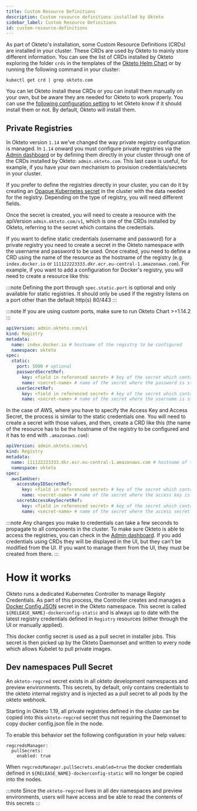 ```yaml
---
title: Custom Resource Definitions
description: Custom resource definitions installed by Okteto
sidebar_label: Custom Resource Definitions
id: custom-resource-definitions
---
```



As part of Okteto's installation, some Custom Resource Definitions (CRDs) are installed in your cluster. These CRDs are used by Okteto to mainly store different information. You can see the list of CRDs installed by Okteto exploring the folder `crds` in the templates of the [Okteto Helm Chart](https://artifacthub.io/packages/helm/okteto/okteto) or by running the following command in your cluster:

```console
kubectl get crd | grep okteto.com
```

You can let Okteto install these CRDs or you can install them manually on your own, but be aware they are needed for Okteto to work properly. You can use the [following configuration setting](self-hosted/helm-configuration.mdx#crds) to let Okteto know if it should install them or not. By default, Okteto will install them.

## Private Registries

In Okteto version `1.14` we've changed the way private registry configuration is managed. In `1.14` onward you must configure private registries via the [Admin dashboard](admin/dashboard.mdx#registry-credentials) or by defining them directly in your cluster through one of the CRDs installed by Okteto: `admin.okteto.com`. This last case is useful, for example, if you have your own mechanism to provision credentials/secrets in your cluster.

If you prefer to define the registries directly in your cluster, you can do it by creating an [Opaque Kubernetes secret](https://kubernetes.io/docs/concepts/configuration/secret/#creating-a-secret) in the cluster with the data needed for the registry. Depending on the type of registry, you will need different fields.

Once the secret is created, you will need to create a resource with the apiVersion `admin.okteto.com/v1`, which is one of the CRDs installed by Okteto, referring to the secret which contains the credentials.

If you want to define static credentials (username and password) for a private registry you need to create a secret in the Okteto namespace with the username and password to be used. Once created, you need to define a CRD using the name of the resource as the hostname of the registry (e.g. `index.docker.io` or `111122223333.dkr.ecr.eu-central-1.amazonaws.com`). For example, if you want to add a configuration for Docker's registry, you will need to create a resource like this:

:::note
Defining the port through `spec.static.port` is optional and only available for static registries. It should only be used if the registry listens on a port other than the default http(s) 80/443
:::

:::note
If you are using custom ports, make sure to run Okteto Chart >=1.14.2
:::

```yaml
apiVersion: admin.okteto.com/v1
kind: Registry
metadata:
  name: index.docker.io # hostname of the registry to be configured
  namespace: okteto
spec:
  static:
    port: 5000 # optional
    passwordSecretRef:
      key: <field in referenced secret> # key of the secret which contains the password
      name: <secret-name> # name of the secret where the password is stored
    userSecretRef:
      key: <field in referenced secret> # key of the secret which contains the username
      name: <secret-name> # name of the secret where the username is stored
```

In the case of AWS, where you have to specify the Access Key and Access Secret, the process is similar to the static credentials one. You will need to create a secret with those values, and then, create a CRD like this (the name of the resource has to be the hostname of the registry to be configured and it has to end with `.amazonaws.com`):

```yaml
apiVersion: admin.okteto.com/v1
kind: Registry
metadata:
  name: 111122223333.dkr.ecr.eu-central-1.amazonaws.com # hostname of the registry to be configured
  namespace: okteto
spec:
  awsIamUser:
    accessKeyIDSecretRef:
      key: <field in referenced secret> # key of the secret which contains the access key
      name: <secret-name> # name of the secret where the access key is stored
    secretAccessKeySecretRef:
      key: <field in referenced secret> # key of the secret which contains the access secret key
      name: <secret-name> # name of the secret where the access secret is stored
```

:::note
Any changes you make to credentials can take a few seconds to propagate to all components in the cluster. To make sure Okteto is able to access the registries, you can check in the [Admin dashboard](admin/dashboard.mdx#registry-credentials). If you add credentials using CRDs they will be displayed in the UI, but they can't be modified from the UI. If you want to manage them from the UI, they must be created from there.
:::


# How it works

Okteto runs a dedicated Kubernetes Controller to manage Registy Credentials. As part of this process, the Controller creates and manages a [Docker Config JSON](https://kubernetes.io/docs/concepts/configuration/secret/#docker-config-secrets) secret in the Okteto namespace. This secret is called `${RELEASE_NAME}-dockerconfig-static` and is always up to date with the latest registry credentials defined in `Registry` resources (either through the UI or manually applied).

This docker config secret is used as a pull secret in installer jobs. This secret is then picked up by the Okteto Daemonset and written to every node which allows Kubelet to pull private images.

## Dev namespaces Pull Secret

An `okteto-regcred` secret exists in all okteto development namespaces and preview environments. This secrets, by default, only contains credentials to the okteto internal registry and is injected as a pull secret to all pods by the okteto webhook.

Starting in Okteto 1.19, all private registries defined in the cluster can be copied into this `okteto-regcred` secret thus not requiring the Daemonset to copy docker config.json file in the node.

To enable this behavior set the following configuration in your help values:


```
regcredsManager:
  pullSecrets:
    enabled: true
```

When `regcredsManager.pullSecrets.enabled=true` the docker credentials defined in `${RELEASE_NAME}-dockerconfig-static` will no longer be copied into the nodes.


:::note
Since the `okteto-regcred` lives in all dev namespaces and preview environments, users will have access and be able to read the contents of this secrets
:::


